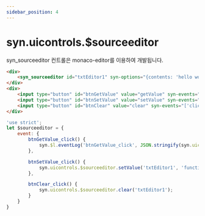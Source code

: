 ```yaml
---
sidebar_position: 4
---
```


# syn.uicontrols.$sourceeditor

syn_sourceeditor 컨트롤은 monaco-editor를 이용하여 개발됩니다.

```html
<div>
    <syn_sourceeditor id="txtEditor1" syn-options="{contents: 'hello world',language:'javascript', minimap: {enabled: true}}"></syn_sourceeditor>
</div>
<div>
    <input type="button" id="btnGetValue" value="getValue" syn-events="['click']" />
    <input type="button" id="btnSetValue" value="setValue" syn-events="['click']" />
    <input type="button" id="btnClear" value="clear" syn-events="['click']" />
</div>
```

```javascript
'use strict';
let $sourceeditor = {
    event: {
        btnGetValue_click() {
            syn.$l.eventLog('btnGetValue_click', JSON.stringify(syn.uicontrols.$sourceeditor.getValue('txtEditor1')));
        },

        btnSetValue_click() {
            syn.uicontrols.$sourceeditor.setValue('txtEditor1', 'function hello() {\n\talert("Hello world!");\n}');
        },

        btnClear_click() {
            syn.uicontrols.$sourceeditor.clear('txtEditor1');
        }
    }
}

```